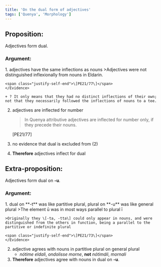 ```yaml
---
title: 'On the dual form of adjectives'
tags: ['Quenya', 'Morphology']
---
```


## Proposition:

<aside class="bg-sky-500 p-6 rounded-lg text-white">Adjectives form dual.</aside>

### Argument:

<Steps>
1. adjectives have the same inflections as nouns
    <Evidence>
    >Adjectives were not distinguished inflexionally from nouns in Eldarin.
    
    <span class="justify-self-end">\[PE21/77\]</span>
    </Evidence>

    + ? It only means that they had no distinct inflections of their own; not that they necessarily followed the inflections of nouns to a tee.
2. adjectives are inflected for number
    <Evidence>
    >In Quenya attributive adjectives are inflected for number only, if they precede their nouns.
    
    <span class="justify-self-end">\[PE21/77\]</span>
    </Evidence>
3. no evidence that dual is excluded from (2)
4. **Therefore** adjectives inflect for dual
</Steps>

## Extra-proposition:

<aside class="bg-sky-500 p-6 rounded-lg text-white">Adjectives form dual on <b>-u</b>.</aside>

### Argument:

<Steps>
1. dual on **-t** was like partitive plural, plural on **-u** was like general plural
    <Evidence>
    >The element ū was in most ways parallel to plural ī
    
    >Originally they \[-ta, -tta\] could only appear in nouns, and were distinguished from the others in function, being a parallel to the partitive or indefinite plural

    <span class="justify-self-end">\[PE21/73\]</span>
    </Evidence>
2. adjective agrees with nouns in partitive plural on general plural
    + *nótime eldali*, *ondolisse morne*, **not** *nótimáli*, *mornali*
3. **Therefore** adjectives agree with nouns in dual on **-u**.
</Steps>